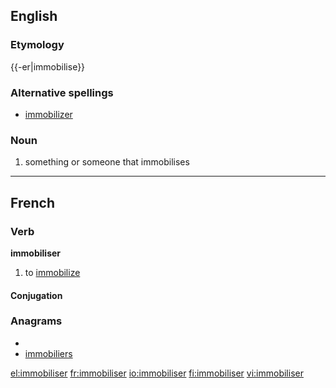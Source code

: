 ==English==

===Etymology===
{{-er|immobilise}}

===Alternative spellings===
* [[immobilizer]]

===Noun===
{{wikipedia}}
{{en-noun}}

# something or someone that immobilises

----

==French==

===Verb===
'''immobiliser'''

# to [[immobilize]]

====Conjugation====
{{fr-conj-er|immobilis|avoir}}

===Anagrams===
* {{alphagram|beiiilmmors}}
* [[immobiliers#French|immobiliers]]

[[el:immobiliser]]
[[fr:immobiliser]]
[[io:immobiliser]]
[[fi:immobiliser]]
[[vi:immobiliser]]